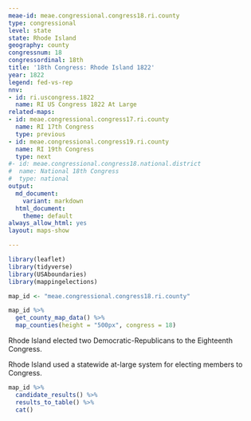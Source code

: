 ```yaml
---
meae-id: meae.congressional.congress18.ri.county
type: congressional
level: state
state: Rhode Island
geography: county
congressnum: 18
congressordinal: 18th
title: '18th Congress: Rhode Island 1822'
year: 1822
legend: fed-vs-rep
nnv:
- id: ri.uscongress.1822
  name: RI US Congress 1822 At Large
related-maps:
- id: meae.congressional.congress17.ri.county
  name: RI 17th Congress
  type: previous
- id: meae.congressional.congress19.ri.county
  name: RI 19th Congress
  type: next
#- id: meae.congressional.congress18.national.district
#  name: National 18th Congress
#  type: national
output:
  md_document:
    variant: markdown
  html_document:
    theme: default
always_allow_html: yes
layout: maps-show

---
```


```r
library(leaflet)
library(tidyverse)
library(USAboundaries)
library(mappingelections)

map_id <- "meae.congressional.congress18.ri.county"
```

<div class="map">

```r
map_id %>%
  get_county_map_data() %>%
  map_counties(height = "500px", congress = 18)
```

</div>

Rhode Island elected two Democratic-Republicans to the Eighteenth Congress.

Rhode Island used a statewide at-large system for electing members to Congress.

<div class="results-table">

```r
map_id %>%
  candidate_results() %>%
  results_to_table() %>%
  cat()
```

</div>
